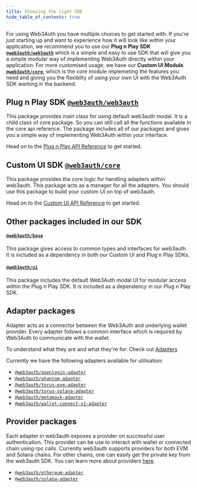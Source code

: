 ```yaml
---
title: Choosing the right SDK
hide_table_of_contents: true
---
```


For using Web3Auth you have multiple choices to get started with. If you're just starting up and want to experience how it will look like within your
application, we recommend you to use our **Plug n Play SDK [`@web3auth/web3auth`](https://npmjs.com/package/@web3auth/web3auth)** which is a simple
and easy to use SDK that will give you a simple modular way of implementing Web3Auth directly within your application. For more customised usage, we
have our **Custom UI Module [`@web3auth/core`](https://npmjs.com/package/@web3auth/core)**, which is the core module implemeting the features you need
and giving you the flexibilty of using your own UI with the Web3Auth SDK working in the backend.

## Plug n Play SDK [`@web3auth/web3auth`](https://npmjs.com/package/@web3auth/web3auth)

This package provides main class for using default web3auth modal. It is a child class of core package. So you can still call all the functions
available in the core api reference. The package includes all of our packages and gives you a simple way of implementing Web3Auth within your
interface.

Head on to the [Plug n Play API Reference](./plugnplay) to get started.

## Custom UI SDK [`@web3auth/core`](https://npmjs.com/package/@web3auth/core)

This package provides the core logic for handling adapters within web3auth. This package acts as a manager for all the adapters. You should use this
package to build your custom UI on top of web3auth.

Head on to the [Custom UI API Reference](./customui) to get started.

## Other packages included in our SDK

#### [`@web3auth/base`](https://npmjs.com/package/@web3auth/base)

This package gives access to common types and interfaces for web3auth. It is included as a dependency in both our Custom UI and Plug n Play SDKs.

#### [`@web3auth/ui`](https://npmjs.com/package/@web3auth/ui)

This package includes the default Web3Auth modal UI for modular access within the Plug n Play SDK. It is included as a dependency in our Plug n Play
SDK.

## Adapter packages

Adapter acts as a connector between the Web3Auth and underlying wallet provider. Every adapter follows a common interface which is required by
Web3Auth to communicate with the wallet.

To understand what they are and what they're for: Check out [Adapters](/api-reference/web/adapters)

Currently we have the following adapters available for utilisation:

- [`@web3auth/openlogin-adapter`](https://npmjs.com/package/@web3auth/openlogin-adapter)
- [`@web3auth/phantom-adapter`](https://npmjs.com/package/@web3auth/phantom-adapter)
- [`@web3auth/torus-evm-adapter`](https://npmjs.com/package/@web3auth/torus-evm-adapter)
- [`@web3auth/torus-solana-adapter`](https://npmjs.com/package/@web3auth/torus-solana-adapter)
- [`@web3auth/metamask-adapter`](https://npmjs.com/package/@web3auth/metamask-adapter)
- [`@web3auth/wallet-connect-v1-adapter`](https://npmjs.com/package/@web3auth/wallet-connect-v1-adapter)

## Provider packages

Each adapter in web3auth exposes a provider on successful user authentication. This provider can be use to interact with wallet or connected chain
using rpc calls. Currently web3auth supports providers for both EVM and Solana chains. For other chains, one can easily get the private key from the
web3auth SDK. You can learn more about providers [here](/api-reference/web/providers).

- [`@web3auth/ethereum-adapter`](https://www.npmjs.com/package/@web3auth/ethereum-provider)
- [`@web3auth/solana-adapter`](https://www.npmjs.com/package/@web3auth/solana-provider)
